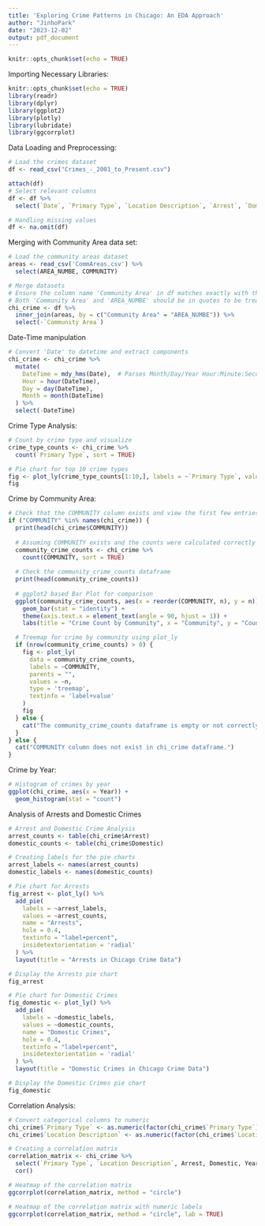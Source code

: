 ```yaml
---
title: 'Exploring Crime Patterns in Chicago: An EDA Approach'
author: "JinhoPark"
date: "2023-12-02"
output: pdf_document
---
```

```r
knitr::opts_chunk$set(echo = TRUE)
```

Importing Necessary Libraries:
```r
knitr::opts_chunk$set(echo = TRUE)
library(readr)
library(dplyr)
library(ggplot2)
library(plotly)
library(lubridate)
library(ggcorrplot)
```

Data Loading and Preprocessing:
```r
# Load the crimes dataset
df <- read_csv("Crimes_-_2001_to_Present.csv")
```

```r
attach(df)
# Select relevant columns
df <- df %>% 
  select(`Date`, `Primary Type`, `Location Description`, `Arrest`, `Domestic`, `Community Area`, `Year`)

# Handling missing values
df <- na.omit(df)
```


Merging with Community Area data set:
```r
# Load the community areas dataset
areas <- read_csv('CommAreas.csv') %>% 
  select(AREA_NUMBE, COMMUNITY)

# Merge datasets
# Ensure the column name 'Community Area' in df matches exactly with the column name in your dataframe
# Both 'Community Area' and 'AREA_NUMBE' should be in quotes to be treated as character strings
chi_crime <- df %>%
  inner_join(areas, by = c("Community Area" = "AREA_NUMBE")) %>%
  select(-`Community Area`)

```

Date-Time manipulation
```r
# Convert 'Date' to datetime and extract components
chi_crime <- chi_crime %>%
  mutate(
    DateTime = mdy_hms(Date),  # Parses Month/Day/Year Hour:Minute:Second AM/PM format
    Hour = hour(DateTime),
    Day = day(DateTime),
    Month = month(DateTime)
  ) %>%
  select(-DateTime)
```

Crime Type Analysis:
```r
# Count by crime type and visualize
crime_type_counts <- chi_crime %>%
  count(`Primary Type`, sort = TRUE)

# Pie chart for top 10 crime types
fig <- plot_ly(crime_type_counts[1:10,], labels = ~`Primary Type`, values = ~n, type = 'pie')
fig

```

Crime by Community Area:
```r
# Check that the COMMUNITY column exists and view the first few entries
if ("COMMUNITY" %in% names(chi_crime)) {
  print(head(chi_crime$COMMUNITY))
  
  # Assuming COMMUNITY exists and the counts were calculated correctly
  community_crime_counts <- chi_crime %>%
    count(COMMUNITY, sort = TRUE)
  
  # Check the community_crime_counts dataframe
  print(head(community_crime_counts))
  
  # ggplot2 based Bar Plot for comparison
  ggplot(community_crime_counts, aes(x = reorder(COMMUNITY, n), y = n)) +
    geom_bar(stat = "identity") +
    theme(axis.text.x = element_text(angle = 90, hjust = 1)) +
    labs(title = "Crime Count by Community", x = "Community", y = "Count")

  # Treemap for crime by community using plot_ly
  if (nrow(community_crime_counts) > 0) {
    fig <- plot_ly(
      data = community_crime_counts,
      labels = ~COMMUNITY,
      parents = "",
      values = ~n,
      type = 'treemap',
      textinfo = 'label+value'
    )
    fig
  } else {
    cat("The community_crime_counts dataframe is empty or not correctly formatted.")
  }
} else {
  cat("COMMUNITY column does not exist in chi_crime dataframe.")
}
```

Crime by Year:
```r
# Histogram of crimes by year
ggplot(chi_crime, aes(x = Year)) +
  geom_histogram(stat = "count")
```

Analysis of Arrests and Domestic Crimes

```r

# Arrest and Domestic Crime Analysis
arrest_counts <- table(chi_crime$Arrest)
domestic_counts <- table(chi_crime$Domestic)

# Creating labels for the pie charts
arrest_labels <- names(arrest_counts)
domestic_labels <- names(domestic_counts)

# Pie chart for Arrests
fig_arrest <- plot_ly() %>% 
  add_pie(
    labels = ~arrest_labels, 
    values = ~arrest_counts, 
    name = "Arrests", 
    hole = 0.4,
    textinfo = "label+percent",
    insidetextorientation = 'radial'
  ) %>% 
  layout(title = "Arrests in Chicago Crime Data")

# Display the Arrests pie chart
fig_arrest

# Pie chart for Domestic Crimes
fig_domestic <- plot_ly() %>% 
  add_pie(
    labels = ~domestic_labels, 
    values = ~domestic_counts, 
    name = "Domestic Crimes", 
    hole = 0.4,
    textinfo = "label+percent",
    insidetextorientation = 'radial'
  ) %>% 
  layout(title = "Domestic Crimes in Chicago Crime Data")

# Display the Domestic Crimes pie chart
fig_domestic
```

Correlation Analysis:
```r
# Convert categorical columns to numeric
chi_crime$`Primary Type` <- as.numeric(factor(chi_crime$`Primary Type`))
chi_crime$`Location Description` <- as.numeric(factor(chi_crime$`Location Description`))

# Creating a correlation matrix
correlation_matrix <- chi_crime %>%
  select(`Primary Type`, `Location Description`, Arrest, Domestic, Year, Month, Day, Hour) %>%
  cor()

# Heatmap of the correlation matrix
ggcorrplot(correlation_matrix, method = "circle")

# Heatmap of the correlation matrix with numeric labels
ggcorrplot(correlation_matrix, method = "circle", lab = TRUE)

```
